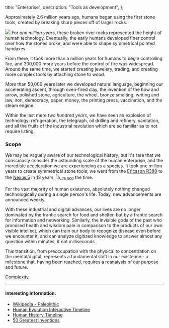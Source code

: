   title: "Enterprise",
  description: "Tools as development",
};

Approximately 2.6 million years ago, humans began using the first stone tools, created by breaking sharp pieces off of larger rocks.

<img
  className="right"
  src="/image/acheulean.jpg"
  data-source="An Acheulean - stone tool after exposure to one million years of human ephemeralization. ~ Wikipedia"
  data-link="https://en.wikipedia.org/wiki/File:Acheuleanhandaxes.jpg"
/>
For *one million years*, these broken river rocks represented the height of human
technology. Eventually, the early humans developed finer control over how the stones
broke, and were able to shape symmetrical pointed handaxes.

From there, it took more than a million years for humans to begin controlling fire, and 300,000 more years before the control of fire was widespread. Around the same time, we started creating jewelery, trading, and creating more complex tools by attaching stone to wood.

More than 50,000 years later we developed natural language, beginning our accelerating ascent, through oven-fired clay, the invention of the bow and arrow, polished stone, agriculture, the wheel, bronze smelting, writing and law, iron, democracy, paper, money, the printing press, vaccination, and the steam engine.

Within the last mere _two hundred years_, we have seen an explosion of technology: refrigeration, the telegraph, oil drilling and refinery, sanitation, and all the fruits of the industrial revolution which are so familiar as to not require listing.

### Scope

We may be vaguely aware of our technological history, but it's rare that we consciously consider the astounding scale of the human enterprise, and the incredible acceleration we are experiencing as a species. It took one million years to create symmetrical stone tools; we went from the [Ericsson R380](http://en.wikipedia.org/wiki/Ericsson_R380) to the [Nexus 5](http://en.wikipedia.org/wiki/Nexus_5) in 13 years, <sup>1</sup>â„<sub>75,000</sub> the time.

For the vast majority of human existence, absolutely nothing changed technologically during a single person's life. Today, new advancements are announced weekly.

With these industrial and digital advances, our lives are no longer dominated by the frantic search for food and shelter, but by a frantic search for information and networking. Similarly, the invisible gods of the past who promised health and wisdom pale in comparison to the products of our own visible intellect, which can train our body to recognize disease even before we encounter it, and can analyze digitized knowledge to answer almost any question within minutes, if not milliseconds.

This transition, from preoccupation with the physical to concentration on the mental/digital, represents a fundamental shift in our existence - a milestone that, having been reached, requires a reanalysis of our purpose and future.

<a href="/read/complexity" className="next">
  Complexity
</a>

---

#### Interesting Information:

- [Wikipedia - Paleolithic](https://en.wikipedia.org/wiki/Paleolithic)
- [Human Evolution Interactive Timeline](http://humanorigins.si.edu/evidence/human-evolution-timeline-interactive)
- [Human History Timeline](http://humanhistorytimeline.com/)
- [50 Greatest Inventions](http://www.theatlantic.com/magazine/archive/2013/11/innovations-list/309536/)
